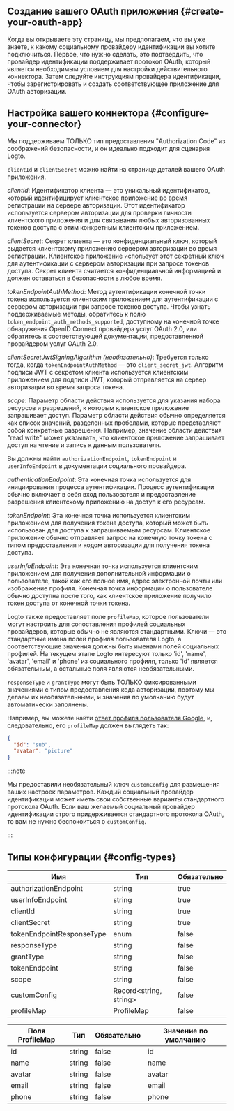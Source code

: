 ## Создание вашего OAuth приложения \{#create-your-oauth-app}

Когда вы открываете эту страницу, мы предполагаем, что вы уже знаете, к какому социальному провайдеру идентификации вы хотите подключиться. Первое, что нужно сделать, это подтвердить, что провайдер идентификации поддерживает протокол OAuth, который является необходимым условием для настройки действительного коннектора. Затем следуйте инструкциям провайдера идентификации, чтобы зарегистрировать и создать соответствующее приложение для OAuth авторизации.

## Настройка вашего коннектора \{#configure-your-connector}

Мы поддерживаем ТОЛЬКО тип предоставления "Authorization Code" из соображений безопасности, и он идеально подходит для сценария Logto.

`clientId` и `clientSecret` можно найти на странице деталей вашего OAuth приложения.

_clientId_: Идентификатор клиента — это уникальный идентификатор, который идентифицирует клиентское приложение во время регистрации на сервере авторизации. Этот идентификатор используется сервером авторизации для проверки личности клиентского приложения и для связывания любых авторизованных токенов доступа с этим конкретным клиентским приложением.

_clientSecret_: Секрет клиента — это конфиденциальный ключ, который выдается клиентскому приложению сервером авторизации во время регистрации. Клиентское приложение использует этот секретный ключ для аутентификации с сервером авторизации при запросе токенов доступа. Секрет клиента считается конфиденциальной информацией и должен оставаться в безопасности в любое время.

_tokenEndpointAuthMethod_: Метод аутентификации конечной точки токена используется клиентским приложением для аутентификации с сервером авторизации при запросе токенов доступа. Чтобы узнать поддерживаемые методы, обратитесь к полю `token_endpoint_auth_methods_supported`, доступному на конечной точке обнаружения OpenID Connect провайдера услуг OAuth 2.0, или обратитесь к соответствующей документации, предоставленной провайдером услуг OAuth 2.0.

_clientSecretJwtSigningAlgorithm (необязательно)_: Требуется только тогда, когда `tokenEndpointAuthMethod` — это `client_secret_jwt`. Алгоритм подписи JWT с секретом клиента используется клиентским приложением для подписи JWT, который отправляется на сервер авторизации во время запроса токена.

_scope_: Параметр области действия используется для указания набора ресурсов и разрешений, к которым клиентское приложение запрашивает доступ. Параметр области действия обычно определяется как список значений, разделенных пробелами, которые представляют собой конкретные разрешения. Например, значение области действия "read write" может указывать, что клиентское приложение запрашивает доступ на чтение и запись к данным пользователя.

Вы должны найти `authorizationEndpoint`, `tokenEndpoint` и `userInfoEndpoint` в документации социального провайдера.

_authenticationEndpoint_: Эта конечная точка используется для инициирования процесса аутентификации. Процесс аутентификации обычно включает в себя вход пользователя и предоставление разрешения клиентскому приложению на доступ к его ресурсам.

_tokenEndpoint_: Эта конечная точка используется клиентским приложением для получения токена доступа, который может быть использован для доступа к запрашиваемым ресурсам. Клиентское приложение обычно отправляет запрос на конечную точку токена с типом предоставления и кодом авторизации для получения токена доступа.

_userInfoEndpoint_: Эта конечная точка используется клиентским приложением для получения дополнительной информации о пользователе, такой как его полное имя, адрес электронной почты или изображение профиля. Конечная точка информации о пользователе обычно доступна после того, как клиентское приложение получило токен доступа от конечной точки токена.

Logto также предоставляет поле `profileMap`, которое пользователи могут настроить для сопоставления профилей социальных провайдеров, которые обычно не являются стандартными. Ключи — это стандартные имена полей профиля пользователя Logto, а соответствующие значения должны быть именами полей социальных профилей. На текущем этапе Logto интересуют только 'id', 'name', 'avatar', 'email' и 'phone' из социального профиля, только 'id' является обязательным, а остальные поля являются необязательными.

`responseType` и `grantType` могут быть ТОЛЬКО фиксированными значениями с типом предоставления кода авторизации, поэтому мы делаем их необязательными, и значения по умолчанию будут автоматически заполнены.

Например, вы можете найти [ответ профиля пользователя Google](https://developers.google.com/identity/openid-connect/openid-connect#an-id-tokens-payload), и, следовательно, его `profileMap` должен выглядеть так:

```json
{
  "id": "sub",
  "avatar": "picture"
}
```

:::note

Мы предоставили необязательный ключ `customConfig` для размещения ваших настроек параметров.
Каждый социальный провайдер идентификации может иметь свои собственные варианты стандартного протокола OAuth. Если ваш желаемый социальный провайдер идентификации строго придерживается стандартного протокола OAuth, то вам не нужно беспокоиться о `customConfig`.

:::

## Типы конфигурации \{#config-types}

| Имя                       | Тип                     | Обязательно |
| ------------------------- | ----------------------- | ----------- |
| authorizationEndpoint     | string                  | true        |
| userInfoEndpoint          | string                  | true        |
| clientId                  | string                  | true        |
| clientSecret              | string                  | true        |
| tokenEndpointResponseType | enum                    | false       |
| responseType              | string                  | false       |
| grantType                 | string                  | false       |
| tokenEndpoint             | string                  | false       |
| scope                     | string                  | false       |
| customConfig              | Record\<string, string> | false       |
| profileMap                | ProfileMap              | false       |

| Поля ProfileMap | Тип    | Обязательно | Значение по умолчанию |
| --------------- | ------ | ----------- | --------------------- |
| id              | string | false       | id                    |
| name            | string | false       | name                  |
| avatar          | string | false       | avatar                |
| email           | string | false       | email                 |
| phone           | string | false       | phone                 |
